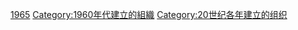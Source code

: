 {{Cat topic in year|topic=建立的組織|year=1965}}

[[Category:1965年建立|1965]]
[[Category:1960年代建立的組織|Category:1960年代建立的組織]]
[[Category:20世纪各年建立的组织|Category:20世纪各年建立的组织]]